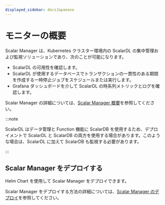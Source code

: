 ```yaml
---
displayed_sidebar: docsJapanese
---
```


# モニターの概要


<TranslationBanner />

Scalar Manager は、Kubernetes クラスター環境内の ScalarDL の集中管理および監視ソリューションであり、次のことが可能になります。

- ScalarDL の可用性を確認します。
- ScalarDL が使用するデータベースでトランザクションの一貫性のある期間を作成する一時停止ジョブをスケジュールまたは実行します。
- Grafana ダッシュボードを介して ScalarDL の時系列メトリックとログを確認します。

Scalar Manager の詳細については、[Scalar Manager 概要](scalar-manager/overview.mdx)を参照してください。

:::note

ScalarDL はデータ管理と Function 機能に ScalarDB を使用するため、デプロイメントで ScalarDL と ScalarDB の両方を使用する場合があります。このような場合は、ScalarDL に加えて ScalarDB も監視する必要があります。

:::

## Scalar Manager をデプロイする

Helm Chart を使用して Scalar Manager をデプロイできます。

Scalar Manager をデプロイする方法の詳細については、[Scalar Manager のデプロイ](helm-charts/getting-started-scalar-manager.mdx)を参照してください。
